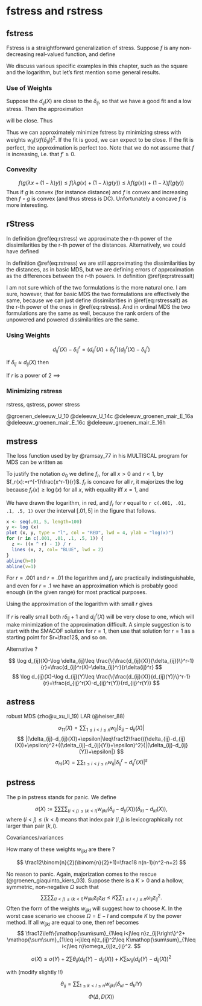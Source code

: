 # fstress and rstress {#chrstress}

## fstress

Fstress is a straightforward generalization of stress. Suppose $f$ is any non-decreasing real-valued function, and define

\begin{equation}
\sigma_f(X):=\mathop{\sum\sum}_{1\leq i<j\leq n}w_{ij}(f(\delta_{ij})-f(d_{ij}(X)))^2
(\#eq:fstress)
\end{equation}

We discuss various specific examples in this chapter, such as the square and the logarithm, but let's first mention some general results.

### Use of Weights

Suppose the $d_{ij}(X)$ are close to the $\delta_{ij}$, so that we have a good fit and a low stress. Then the approximation 

\begin{equation}
f(d_{ij}(X))\approx f(\delta_{ij})+\mathcal{D}f(\delta_{ij})(d_{ij}(X)-\delta_{ij})
(\#eq:wfapprox)
\end{equation}

will be close. Thus

\begin{equation}
\sigma_f(X)\approx\mathop{\sum\sum}_{1\leq i<j\leq n}w_{ij}(\mathcal{D}f(\delta_{ij}))^2(\delta_{ij}-d_{ij}(X))^2.
(\#eq:wfstress)
\end{equation}

Thus we can approximately minimize fstress by minimizing stress with weights
$w_{ij}(\mathcal{D}f(\delta_{ij}))^2$. If the fit is good, we can expect to be close.
If the fit is perfect, the approximation is perfect too. Note that we do not assume
that $f$ is increasing, i.e. that $f'\geq 0$.

### Convexity

$$
f(g(\lambda x + (1-\lambda)y))\leq f(\lambda g(x)+(1-\lambda)g(y))\leq\lambda f(g(x))+(1-\lambda)f(g(y))
$$
Thus if $g$ is convex (for instance distance) and $f$ is convex and increasing
then $f\circ g$ is convex (and thus stress is DC). Unfortunately a concave $f$ is more interesting.


## rStress

\begin{equation}
\sigma_r(X):=\mathop{\sum\sum}_{1\leq j<i\leq n}w_{ij}(\delta_{ij}^r-d_{ij}^r(X))^2.
(\#eq:rstress)
\end{equation}

In definition \@ref(eq:rstress) we approximate the r-th power of the dissimilarities by the r-th power of the distances. Alternatively, we could have
defined

```{=tex}
\begin{equation}
\sigma_r(X):=\mathop{\sum\sum}_{1\leq j<i\leq n}w_{ij}(\delta_{ij}-d_{ij}^{r}(X))^2
(\#eq:rstressalt)
\end{equation}
```
In definition \@ref(eq:rstress) we are still approximating the
dissimilarities by the distances, as in basic MDS, but we are
defining errors of approximation as the differences between the
r-th powers. In definition \@ref(eq:rstressalt)

I am not sure which of the two formulations is the more natural one.
I am sure, however, that for basic MDS the two
formulations are effectively the same, because we can just define
dissimilarities in \@ref(eq:rstressalt) as the r-th power of the ones in
\@ref(eq:rstress). And in ordinal MDS the two formulations are
the same as well, because the rank orders of the unpowered and powered
dissimilarities are the same.

### Using Weights

$$
d_{ij}^{r}(X)-\delta_{ij}^{r}=
(d_{ij}^{r}(X)+\delta_{ij}^{r})(d_{ij}^{r}(X)-\delta_{ij}^{r})
$$

If $\delta_{ij}\approx d_{ij}(X)$ then

If $r$ is a power of 2 ==>

### Minimizing rstress

rstress, qstress, power stress

@groenen_deleeuw_U_10
@deleeuw_U_14c
@deleeuw_groenen_mair_E_16a
@deleeuw_groenen_mair_E_16c
@deleeuw_groenen_mair_E_16h



## mstress {#mstress}

The loss function used by by @ramsay_77 in his MULTISCAL program for MDS can be written as

\begin{equation}
\sigma_0(X):=\mathop{\sum\sum}_{1\leq i<j\leq n}w_{ij}(\log\delta_{ij}-\log(d_{ij}(X)))^2.
(\#eq:mstress)
\end{equation}

To justify the notation $\sigma_0$ we define $f_r$, for all $x>0$ and $r<1$, by $f_r(x):=r^{-1}\frac{x^r-1}{r}$. $f_r$ is concave for all $r$, it majorizes
the log because $f_r(x)\geq\log(x)$ for all $x$, with equality iff $x=1$, and 

\begin{equation}
\lim_{r\rightarrow 0}\frac{x^r-1}{r}=\log x.
(\#eq:loglim)
\end{equation}
We have drawn the logarithm, in red, and $f_r$ for $r$ equal to `r c(.001, .01, .1, .5, 1)` over the interval $[.01,5]$ in the figure that follows.

```r
x <- seq(.01, 5, length=100)
y <- log (x)
plot (x, y, type = "l", col = "RED", lwd = 4, ylab = "log(x)")
for (r in c(.001, .01, .1, .5, 1)) {
  z <- ((x ^ r) - 1) / r
  lines (x, z, col= "BLUE", lwd = 2)
}
abline(h=0)
abline(v=1)
```
For $r=.001$ and $r=.01$ the logarithm and $f_r$ are practically indistinguishable, and even for $r=.1$ we have an approximation which is probably good enough (in the given range) for most practical purposes.

Using the approximation of the logarithm with small $r$ gives

\begin{align}
\begin{split}
\sigma_0(X)&\approx
\mathop{\sum\sum}_{1\leq i<j\leq n}w_{ij}(\delta_{ij}-\frac{d_{ij}^r(X)-1}{r})^2\\
&=r^{-2}\mathop{\sum\sum}_{1\leq i<j\leq w_{ij}}((r\delta_{ij}+1)-d_{ij}^r(X))^2.
\end{split}
(\#eq:strapp)
\end{align}

If $r$ is really small both $r\delta_{ij}+1$ and $d_{ij}^r(X)$ will be very close to one, which will make minimization of the approximation difficult. A simple suggestion is to start with the SMACOF solution for $r=1$, then use that solution for $r=1$ as a starting point for $r=\frac12$, and so on. 

Alternative ?



$$
\log d_{ij}(X)-\log \delta_{ij}\leq \frac{\{\frac{d_{ij}(X)}{\delta_{ij}}\}^r-1}{r}=\frac{d_{ij}^r(X)-\delta_{ij}^r}{r\delta{ij}^r}
$$
$$
\log d_{ij}(X)-\log d_{ij}(Y)\leq \frac{\{\frac{d_{ij}(X)}{d_{ij}(Y)}\}^r-1}{r}=\frac{d_{ij}^r(X)-d_{ij}^r(Y)}{rd_{ij}^r(Y)}
$$

## astress {#astress}

robust MDS (zho@u_xu_li_19)
LAR (@heiser_88)

$$
\sigma_{11}(X)=\mathop{\sum\sum}_{1\leq i<j\leq n}w_{ij}|\delta_{ij}-d_{ij}(X)|
$$
$$
|(\delta_{ij}-d_{ij}(X))+\epsilon|\leq\frac12\frac{((\delta_{ij}-d_{ij}(X))+\epsilon)^2+((\delta_{ij}-d_{ij}(Y))+\epsilon)^2}{|(\delta_{ij}-d_{ij}(Y))+\epsilon|}
$$
$$
\sigma_{rs}(X)=\mathop{\sum\sum}_{1\leq i<j\leq n}w_{ij}|\delta_{ij}^r-d_{ij}^r(X)|^s
$$

## pstress {#pstress}

The p in pstress stands for panic. We define

$$
\sigma(X):=\mathop{\sum\sum\sum\sum}_{(i<j)\leq(k<l)} w_{ijkl}(\delta_{ij}-d_{ij}(X))(\delta_{kl}-d_{kl}(X)),
$$
where $(i<j)\leq(k<l)$ means that index pair $(i,j)$ is lexicographically not larger than pair $(k,l)$. 

Covariances/variances

How many of these weights $w_{ijkl}$ are there ?

$$
\frac12\binom{n}{2}(\binom{n}{2}+1)=\frac18 n(n-1)(n^2-n+2)
$$

No reason to panic. Again, majorization comes to the rescue (@groenen_giaquinto_kiers_03). Suppose there is a $K>0$ and a hollow, symmetric, non-negative $\Omega$ such that
$$
\mathop{\sum\sum\sum\sum}_{(i<j)\leq(k<l)} w_{ijkl}z_{ij}z_{kl}\leq K\mathop{\sum\sum}_{1\leq i<j\leq n}\omega_{ij}z_{ij}^2.
$$
Often the form of the weights $w_{ijkl}$ will suggest how to choose $K$. In the worst case scenario we choose $\Omega=E-I$ and compute $K$ by the power method.
If all $w_{ijkl}$ are equal to one, then ref becomes
$$
\frac12\left\{\mathop{\sum\sum}_{1\leq i<j\leq n}z_{ij}\right\}^2+
\mathop{\sum\sum}_{1\leq i<j\leq n}z_{ij}^2\leq K\mathop{\sum\sum}_{1\leq i<j\leq n}\omega_{ij}z_{ij}^2.
$$

$$
\sigma(X)\leq\sigma(Y)+2\sum \theta_{ij}(d_{ij}(Y)-d_{ij}(X))+K\sum \omega_{ij}(d_{ij}(Y)-d_{ij}(X))^2
$$

with (modify slightly !!)

$$
\theta_{ij}=\mathop{\sum\sum}_{1\leq k<l\leq n}w_{ijkl}(\delta_{kl}-d_kl{Y})
$$


$$
\Phi(\Delta,D(X))
$$
